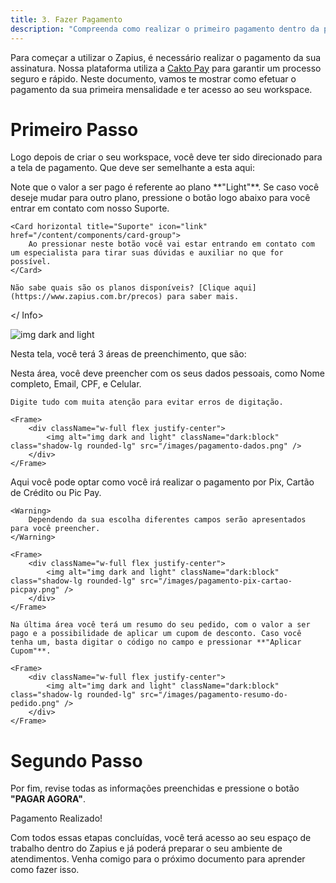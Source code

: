 ```yaml
---
title: 3. Fazer Pagamento
description: "Compreenda como realizar o primeiro pagamento dentro da plataforma"
---
```


Para começar a utilizar o Zapius, é necessário realizar o pagamento da sua assinatura. Nossa plataforma utiliza a [Cakto Pay](https://cakto.com.br/?source=googleads&gad_source=1&gclid=CjwKCAiA8Lu9BhA8EiwAag16b5jFnyUDonzqW-1gsaFRpBNm0Upj0g1hRZAfYIZ5x-EHWeX-N5NouBoCGYgQAvD_BwE) para garantir um processo seguro e rápido. Neste documento, vamos te mostrar como efetuar o pagamento da sua primeira mensalidade e ter acesso ao seu workspace.

# Primeiro Passo

Logo depois de criar o seu workspace, você deve ter sido direcionado para a tela de pagamento. Que deve ser semelhante a esta aqui:

<Info>
    Note que o valor a ser pago é referente ao plano **"Light"**. Se caso você deseje mudar para outro plano, pressione o botão logo abaixo para você entrar em contato com nosso Suporte.

    <Card horizontal title="Suporte" icon="link" href="/content/components/card-group">
        Ao pressionar neste botão você vai estar entrando em contato com um especialista para tirar suas dúvidas e auxiliar no que for possível.
    </Card>

    Não sabe quais são os planos disponíveis? [Clique aqui](https://www.zapius.com.br/precos) para saber mais.
</ Info>

<Frame>
    <div className="w-full flex justify-center">
        <img alt="img dark and light" className="dark:block" class="shadow-lg rounded-lg" src="/images/pagina-de-pagamento.png" />    
    </div>
</Frame>

Nesta tela, você terá 3 áreas de preenchimento, que são:

<Steps>
  <Step title="Seus Dados">
    Nesta área, você deve preencher com os seus dados pessoais, como Nome completo, Email, CPF, e Celular. 
    
    Digite tudo com muita atenção para evitar erros de digitação.

    <Frame>
        <div className="w-full flex justify-center">
            <img alt="img dark and light" className="dark:block" class="shadow-lg rounded-lg" src="/images/pagamento-dados.png" />    
        </div>
    </Frame>

  </Step>
  <Step title="Pagamento">
    Aqui você pode optar como você irá realizar o pagamento por Pix, Cartão de Crédito ou Pic Pay.

    <Warning>
        Dependendo da sua escolha diferentes campos serão apresentados para você preencher.
    </Warning>

    <Frame>
        <div className="w-full flex justify-center">
            <img alt="img dark and light" className="dark:block" class="shadow-lg rounded-lg" src="/images/pagamento-pix-cartao-picpay.png" />    
        </div>
    </Frame>

  </Step>
  <Step title="Resumo do Pedido">
    
    Na última área você terá um resumo do seu pedido, com o valor a ser pago e a possibilidade de aplicar um cupom de desconto. Caso você tenha um, basta digitar o código no campo e pressionar **"Aplicar Cupom"**.

    <Frame>
        <div className="w-full flex justify-center">
            <img alt="img dark and light" className="dark:block" class="shadow-lg rounded-lg" src="/images/pagamento-resumo-do-pedido.png" />    
        </div>
    </Frame>

  </Step>
</Steps>

# Segundo Passo

 Por fim, revise todas as informações preenchidas e pressione o botão **"PAGAR AGORA"**.

Pagamento Realizado!

Com todos essas etapas concluídas, você terá acesso ao seu espaço de trabalho dentro do Zapius e já poderá preparar o seu ambiente de atendimentos. Venha comigo para o próximo documento para aprender como fazer isso.
